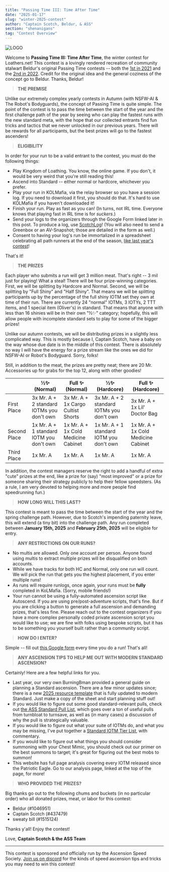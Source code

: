 ```yaml
---
title: "Passing Time III: Time After Time"
date: "2025-01-17"
slug: "winter-2025-contest"
author: "Captain Scotch, Beldur, & ASS"
section: "shenanigans"
tag: "Contest Overview"
---
```


![LOGO](https://github.com/user-attachments/assets/863f4bfb-e6b5-4e41-b8d9-e22487404a70)

Welcome to **Passing Time III: Time After Time**, the winter contest for Loathers.net! This contest is a lovingly rendered recreation of community stalwart Beldur's original Passing Time contests -- both the [1st in 2021](https://docs.google.com/document/d/1fJOSIPm602TCvK3dggZR_TcTyxjnt1n_Un6NL2WYm0k/edit?tab=t.0) and the [2nd in 2022](https://docs.google.com/document/u/0/d/1L5Zd2iGubv1knvbdrWpkYrc8789M09EouP_gso7dJFs/mobilebasic). Credit for the original idea and the general coziness of the concept go to Beldur. Thanks, Beldur!

> **THE PREMISE**

Unlike our extremely complex yearly contests in Autumn (with <Link to="/shenanigans/autumn-2023-contest/">NSFW-AI</Link> & <Link to="/shenanigans/autumn-2024-contest/">The Robot's Bodyguards</Link>), the concept of Passing Time is quite simple. The point of the contest is to pass the time between the start of the year and the first challenge path of the year by seeing who can play the fastest runs with the new standard meta, with the hope that our collected entrants find fun tricks and tactics that we never unlocked in our previous years. There will be rewards for all participants, but the best prizes will go to the fastest ascenders!

> **ELIGIBILITY**

In order for your run to be a valid entrant to the contest, you must do the following things:

- Play Kingdom of Loathing. You know, the online game. If you don't, it would be very weird that you're still reading this!
- Ascend into Standard -- either normal or hardcore, whichever you prefer.
- Play your run in KOLMafia, via the relay browser so you have a session log. If you need to download it first, you should do that. It's hard to use KOLMafia if you haven't downloaded it!
- Finish your run. Play as fast as you can! (In turns, not IRL time. Everyone knows that playing fast in IRL time is for *suckers*.) 
- Send your logs to the organizers through the Google Form linked later in this post. To produce a log, use [ScotchLog](https://github.com/docrostov/ScotchLog)! (You will also need to send a Greenbox or an AV-Snapshot; those are detailed in the form as well.)
- Consent to having your log's run be immortalized in a spreadsheet celebrating all path runners at the end of the season, [like last year's contest](https://docs.google.com/spreadsheets/d/14U3bzOprAN9ePvjRXhTWSGXs3-hze5l10aTDf8Y6mXI/edit#gid=0)!

That's it!

> **THE PRIZES**

Each player who submits a run will get 3 million meat. That's right -- 3 mil just for playing! What a steal! There will be four prize-winning categories. First, we will be splitting by Hardcore and Normal. Second, we will be splitting by "Full Shiny" and "Half Shiny". That means we will be splitting participants up by the percentage of the full shiny IOTM set they own at time of their run. There are currently 24 "normal" IOTMs, 3 IOTYs, 2 TTT items, and 1 special item (Oliver's) in standard. That means that anyone with less than 16 shinies will be in their own "½✨" category; hopefully, this will allow people with incomplete standard sets to play for some of the bigger prizes!

Unlike our autumn contests, we will be distributing prizes in a slightly less complicated way. This is mostly because I, Captain Scotch, have a baby on the way whose due date is in the middle of this contest. There is absolutely no way I will have the energy for a prize stream like the ones we did for NSFW-AI or Robot's Bodyguard. Sorry, folks! 

Still, in addition to the meat, the prizes are pretty neat; there are 20 Mr. Accessories up for grabs for the top 12, along with other goodies!

|      | ½✨ (Normal) | Full ✨ (Normal) | ½✨ (Hardcore) | Full ✨ (Hardcore) |
| ---- | ------------- | ----------------- | ---------------- | ------------------ |
| First Place | 3x Mr. A + 2 standard IOTMs you don't own | 3x Mr. A + 1x Cargo Cultist Shorts | 3x Mr. A + 2 standard IOTMs you don't own | 3x Mr. A + 1x Lil' Doctor Bag |
| Second Place | 1x Mr. A + 1 standard IOTM you don't own | 1x Mr. A + 1x Cold Medicine Cabinet | 1x Mr. A + 1 standard IOTM you don't own | 1x Mr. A + 1x Cold Medicine Cabinet |
| Third Place | 1x Mr. A | 1x Mr. A | 1x Mr. A | 1x Mr. A |

In addition, the contest managers reserve the right to add a handful of extra "cute" prizes at the end, like a prize for (say) "most improved" or a prize for someone sharing their strategy publicly to help their fellow speedsters. (As a rule, I am very devoted to helping more and more people find speedrunning fun.)

> **HOW LONG WILL THIS LAST?**

This contest is meant to pass the time between the start of the year and the spring challenge path. However, due to Scotch's impending paternity leave, this will extend (a tiny bit) into the challenge path. Any run completed between **January 15th, 2025** and **February 25th, 2025** will be eligible for entry. 

> **ANY RESTRICTIONS ON OUR RUNS?**

- No multis are allowed. Only one account per person. Anyone found using multis to extract multiple prizes will be disqualified on both accounts.
- While we have tracks for both HC and Normal, only one run will count. We will pick the run that gets you the highest placement, if you enter multiple runs!
- As runs will require runlogs, once again, your runs must be **fully** completed in KoLMafia. (Sorry, mobile friends!)
- Your run cannot be using a fully-automated ascension script like Autoscend. If you are using pre/post-adventure scripts, that's fine. But if you are clicking a button to generate a full ascension and demanding prizes, that's less fine. Please reach out to the contest organizers if you have a more complex personally coded private ascension script you would like to use; we are fine with folks using bespoke scripts, but it has to be something you yourself built rather than a community script.

> **HOW DO I ENTER?**

Simple -- fill out [this Google form](https://forms.gle/VJzEKxv7XcRd4mwGA) every time you do a run! That's all!

> **ANY ASCENSION TIPS TO HELP ME OUT WITH MODERN STANDARD ASCENSION?**

Certainly! Here are a few helpful links for you.

- Last year, our very own BurningBman provided a <Link to="/analysis/standard-ascension-planning/">general guide on planning a Standard ascension</Link>. There are a few minor updates since; there is a new [2025 resource template](https://docs.google.com/spreadsheets/d/18MZPs-Lf0LIVftdILS_Ru3VYwpC4AOPJzg_tahqFnQQ/edit?usp=sharing) that is fully updated to modern Standard. Just make a copy of the sheet and start planning stuff out! 
- If you would like to figure out some good standard-relevant pulls, check out [the ASS Standard Pull List](https://docs.google.com/spreadsheets/d/1Polz9Q4EE0p1SiLGLR5UTexKEu_o5y9BoQUb8lad_Mc/edit?gid=770608628#gid=770608628), which goes over a ton of useful pulls from turnbloat to turnsave, as well as (in many cases) a discussion of why the pull is strategically valuable.
- If you would like to figure out what your suite of IOTMs do, and what you may be missing, I've put together a [Standard IOTM Tier List](https://docs.google.com/spreadsheets/d/18MZPs-Lf0LIVftdILS_Ru3VYwpC4AOPJzg_tahqFnQQ/edit?gid=299687668#gid=299687668), with commentary. 
- If you would like to figure out what things you should consider summoning with your Chest Mimic, you should check out our <Link to="https://loathers.net/analysis/faxes-and-summons/">primer on the best summons to target</Link>; it's great for figuring out the best mobs to summon!
- This website has full page analysis covering every IOTM released since the Patriotic Eagle. Go to our analysis page, linked at the top of the page, for more!

> **WHO PROVIDED THE PRIZES?**

Big thanks go out to the following chums and buckets (in no particular order) who all donated prizes, meat, or labor for this contest:

- Beldur (#1046951)
- Captain Scotch (#437479)
- sweaty bill (#1515124)

Thanks y'all! Enjoy the contest!

Love,
**Captain Scotch & the ASS Team**

---

This contest is sponsored and officially run by the Ascension Speed Society. [Join us on discord](https://discord.gg/tbUCRT5) for the kinds of speed ascension tips and tricks you may need to win this contest!